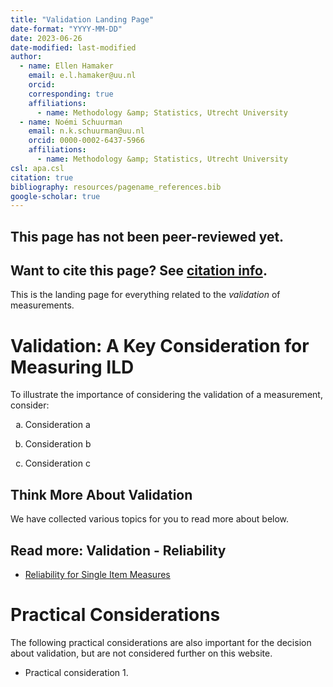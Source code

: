 ```yaml
---
title: "Validation Landing Page"
date-format: "YYYY-MM-DD"
date: 2023-06-26
date-modified: last-modified
author:
  - name: Ellen Hamaker
    email: e.l.hamaker@uu.nl
    orcid: 
    corresponding: true
    affiliations:
      - name: Methodology &amp; Statistics, Utrecht University
  - name: Noémi Schuurman
    email: n.k.schuurman@uu.nl
    orcid: 0000-0002-6437-5966
    affiliations:
      - name: Methodology &amp; Statistics, Utrecht University
csl: apa.csl
citation: true
bibliography: resources/pagename_references.bib
google-scholar: true
---
```


::: callout-caution
## This page has not been peer-reviewed yet.
:::

::: callout-note
## Want to cite this page? See [citation info](PageTemplate.html#citation).
:::

This is the landing page for everything related to the <i> validation </i> of measurements.

# Validation: A Key Consideration for Measuring ILD

To illustrate the importance of considering the validation of a measurement, consider:

a.  Consideration a

b.  Consideration b

c.  Consideration c

## Think More About Validation

We have collected various topics for you to read more about below.

::: {.callout-note collapse="false"}
## Read more: Validation - Reliability

-   [Reliability for Single Item Measures](reliability_single.qmd)
:::

<!-- ::: {.callout-note collapse="false"} -->

<!-- ## Read more: Time Scales - Capturing Specific Events -->

<!-- -   [Capturing Regime Switches](/TScale_Switches.html) -->

<!-- -   [Event-Relations in ILD Measurement](/EventRelations.html) -->

<!-- -   \[Measurement Burst Designs\] -->

<!-- ::: -->

# Practical Considerations

The following practical considerations are also important for the decision about validation, but are not considered further on this website.

-   Practical consideration 1.

```{=html}
<!--
# Related pages

-   [Measurement coverage, time span, & granularity.](/TScale_MeasCoverage.html)

-   [Measuring and Relating Multiple Constructs Measured at Different Timescales](/TScale_RelatingConstructs.html)

-   [Capturing Regime Switches](/TScale_Switches.html)

-   [Event-Relations in ILD Measurement](/EventRelations.html)

-   [Measurement Burst Designs]
-->
```
